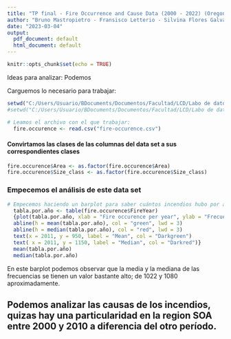 ---
title: "TP final - Fire Occurrence and Cause Data (2000 - 2022) (Oregon)"
author: "Bruno Mastropietro - Fransisco Letterio - Silvina Flores Galvan"
date: "2023-03-04"
output:
  pdf_document: default
  html_document: default
---

```{r setup, include=FALSE}
knitr::opts_chunk$set(echo = TRUE)
```

Ideas para analizar:
Podemos 

Carguemos lo necesario para trabajar:
```{r}
setwd("C:/Users/Usuario/BDocuments/Documentos/Facultad/LCD/Labo de datos Verano 2023/V23- Labo de Datos/TP Final") #En casa
#setwd("C:/Users/Usuario/BDocuments/Documentos/Facultad/LCD/Labo de datos Verano 2023/V23- Labo de Datos/TP Final") #En el labo    

# Leamos el archivo con el que trabajar:
  fire.occurence <- read.csv("fire-occurence.csv")
```

#### Convirtamos las clases de las columnas del data set a sus correspondientes clases
```{r}
fire.occurence$Area <- as.factor(fire.occurence$Area)
fire.occurence$Size_class <- as.factor(fire.occurence$Size_class)
```

### Empecemos el análisis de este data set

```{r}
# Empecemos haciendo un barplot para saber cuántos incendios hubo por año.
  tabla.por.año <- table(fire.occurence$FireYear)
  {plot(tabla.por.año, xlab = "Fire occurence per year", ylab = "Frecuency")
  abline(h = mean(tabla.por.año), col = "green", lwd = 3)
  abline(h = median(tabla.por.año), col = "red", lwd = 3)
  text(x = 2011, y = 950, label = "Mean", col = "Darkgreen")
  text( x = 2011, y = 1150, label = "Median", col = "Darkred")}
  mean(tabla.por.año)
  median(tabla.por.año)
```
En este barplot podemos observar que la media y la mediana de las frecuencias se tienen un valor bastante alto; de 1022 y 1080 aproximadamente.

## Podemos analizar las causas de los incendios, quizas hay una particularidad en la region SOA entre 2000 y 2010 a diferencia del otro período.